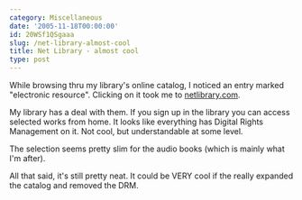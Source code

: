 ```yaml
---
category: Miscellaneous
date: '2005-11-18T00:00:00'
id: 20WSf1QSgaaa
slug: /net-library-almost-cool
title: Net Library - almost cool
type: post
---
```


While browsing thru my library's online catalog, I noticed an entry marked "electronic resource". Clicking on it took me to [netlibrary.com](http://www.netlibrary.com). 

My library has a deal with them. If you sign up in the library you can access selected works from home. It looks like everything has Digital Rights Management on it.  Not cool, but understandable at some level. 

The selection seems pretty slim for the audio books (which is mainly what I'm after). 

All that said, it's still pretty neat. It could be VERY cool if the really expanded the catalog and removed the DRM.
